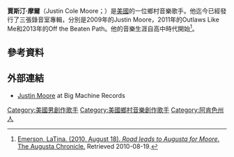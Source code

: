 {{Infobox musical artist <!-- See Wikipedia:WikiProject_Musicians -->
| name                = Justin Moore
| image               = Justin Moore.jpg
| caption             =
| image_size          =
| background          = solo_singer
| birth_name          = Justin Cole Moore
| birth_place         = 阿肯色州Poyen
| birth_date          = {{birth date and age|1984|3|30}}<ref>{{cite web |url=http://www.cadillacnews.com/news_story/?story_id=1451473&year=2010&issue=20100318 |title=Inside country star Justin Moore |last=Kiley |first=Kayla |date=18 March 2010 |work=Cadillac News |accessdate=13 July 2010 |archive-date=2015-04-02 |archive-url=https://web.archive.org/web/20150402110651/http://www.cadillacnews.com/news_story/?story_id=1451473&year=2010&issue=20100318 |dead-url=yes }}</ref>
| origin              = 
| residence           = 
| instrument          = [[主唱|主唱]]，[[電吉他|電吉他]]，[[原聲吉他|原聲吉他]]
| genre               = [[鄉村音樂|鄉村音樂]]
| occupation          = [[創作歌手|創作歌手]]
| years_active        = 2007–現在
| label               = [[Valory_Music_Group|Valory Music Group]]<ref name="countrystandardtime">{{cite web |url=http://www.countrystandardtime.com/news/newsitem.asp?xid=1073 |title=Big Machine starts new label, signs Jewel, Jimmy Wayne, Justin Moore |accessdate=2008-08-08 |work=Country Standard Time |date=2007-11-02 |archive-date=2019-01-22 |archive-url=https://web.archive.org/web/20190122144924/http://www.countrystandardtime.com/news/newsitem.asp?xid=1073 |dead-url=no }}</ref>
| associated_acts     = [[Jeremy_Stover|Jeremy Stover]]
}}
'''賈斯汀·摩爾'''（Justin Cole Moore；{{bd|1984年|3月30日}}）是[[美國|美國]]的一位鄉村音樂歌手。他迄今已經發行了三張錄音室專輯，分別是2009年的Justin Moore，2011年的Outlaws Like Me和2013年的Off the Beaten Path。他的音樂生涯自高中時代開始<ref name="augusta">[http://chronicle.augusta.com/things-do/going-out/music/2010-08-18/road-leads-augusta-moore Emerson, LaTina. (2010, August 18). ''Road leads to Augusta for Moore''. The Augusta Chronicle.] {{Wayback|url=http://chronicle.augusta.com/things-do/going-out/music/2010-08-18/road-leads-augusta-moore |date=20110429191711 }} Retrieved 2010-08-19.</ref>。

==參考資料==
{{reflist}}
==外部連結==
*[https://web.archive.org/web/20120919011305/http://www.bigmachinelabelgroup.com/artist/Justin_Moore Justin Moore] at Big Machine Records

[[Category:美國男創作歌手|Category:美國男創作歌手]]
[[Category:美國鄉村音樂創作歌手|Category:美國鄉村音樂創作歌手]]
[[Category:阿肯色州人|Category:阿肯色州人]]